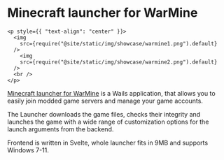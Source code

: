 # Minecraft launcher for WarMine

```mdx-code-block
<p style={{ "text-align": "center" }}>
  <img
    src={require("@site/static/img/showcase/warmine1.png").default}
  />
    <img
    src={require("@site/static/img/showcase/warmine2.png").default}
  />
  <br />
</p>
```

[Minecraft launcher for WarMine](https://warmine.ru/) is a Wails application,
that allows you to easily join modded game servers and manage your game
accounts.

The Launcher downloads the game files, checks their integrity and launches the
game with a wide range of customization options for the launch arguments from
the backend.

Frontend is written in Svelte, whole launcher fits in 9MB and supports Windows
7-11.
